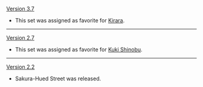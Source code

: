 {{Change History/Header}}
[[Version 3.7]]
* This set was assigned as favorite for [[Kirara]].
----
[[Version 2.7]]
* This set was assigned as favorite for [[Kuki Shinobu]].
----
[[Version 2.2]]
* Sakura-Hued Street was released.